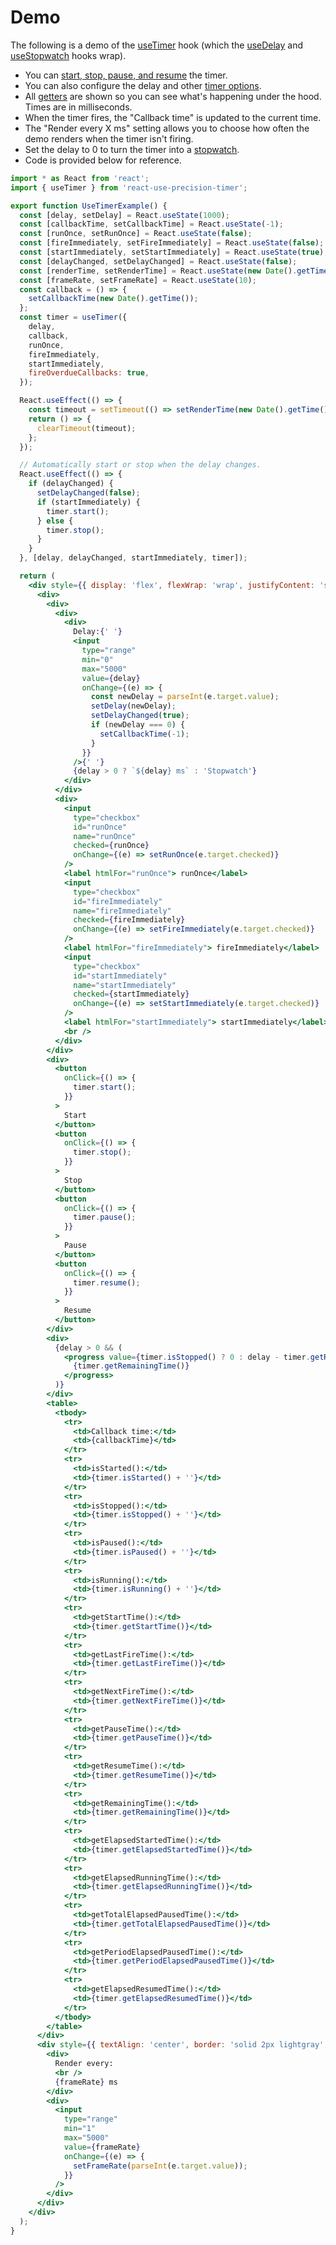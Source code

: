 
<Meta title="Docs/Demo" />

<h1>Demo</h1>

The following is a demo of the [useTimer](/useTimer) hook (which the [useDelay](/useDelay) and [useStopwatch](/useStopwatch) hooks wrap).

- You can [start, stop, pause, and resume](/useTimer#mutators) the timer.
- You can also configure the delay and other [timer options](/useTimer#timeroptions).
- All [getters](/useTimer#getters) are shown so you can see what's happening under the hood. Times are in milliseconds.
- When the timer fires, the "Callback time" is updated to the current time.
- The "Render every X ms" setting allows you to choose how often the demo renders when the timer isn't firing.
- Set the delay to 0 to turn the timer into a [stopwatch](/useStopwatch).
- Code is provided below for reference.

<div style={{ border: 'solid 2px #67788a', padding: '20px' }}>
  <UseTimerExample />
</div>

```jsx
import * as React from 'react';
import { useTimer } from 'react-use-precision-timer';

export function UseTimerExample() {
  const [delay, setDelay] = React.useState(1000);
  const [callbackTime, setCallbackTime] = React.useState(-1);
  const [runOnce, setRunOnce] = React.useState(false);
  const [fireImmediately, setFireImmediately] = React.useState(false);
  const [startImmediately, setStartImmediately] = React.useState(true);
  const [delayChanged, setDelayChanged] = React.useState(false);
  const [renderTime, setRenderTime] = React.useState(new Date().getTime());
  const [frameRate, setFrameRate] = React.useState(10);
  const callback = () => {
    setCallbackTime(new Date().getTime());
  };
  const timer = useTimer({
    delay,
    callback,
    runOnce,
    fireImmediately,
    startImmediately,
    fireOverdueCallbacks: true,
  });

  React.useEffect(() => {
    const timeout = setTimeout(() => setRenderTime(new Date().getTime()), frameRate);
    return () => {
      clearTimeout(timeout);
    };
  });

  // Automatically start or stop when the delay changes.
  React.useEffect(() => {
    if (delayChanged) {
      setDelayChanged(false);
      if (startImmediately) {
        timer.start();
      } else {
        timer.stop();
      }
    }
  }, [delay, delayChanged, startImmediately, timer]);

  return (
    <div style={{ display: 'flex', flexWrap: 'wrap', justifyContent: 'space-between', alignItems: 'flex-start' }}>
      <div>
        <div>
          <div>
            <div>
              Delay:{' '}
              <input
                type="range"
                min="0"
                max="5000"
                value={delay}
                onChange={(e) => {
                  const newDelay = parseInt(e.target.value);
                  setDelay(newDelay);
                  setDelayChanged(true);
                  if (newDelay === 0) {
                    setCallbackTime(-1);
                  }
                }}
              />{' '}
              {delay > 0 ? `${delay} ms` : 'Stopwatch'}
            </div>
          </div>
          <div>
            <input
              type="checkbox"
              id="runOnce"
              name="runOnce"
              checked={runOnce}
              onChange={(e) => setRunOnce(e.target.checked)}
            />
            <label htmlFor="runOnce"> runOnce</label>
            <input
              type="checkbox"
              id="fireImmediately"
              name="fireImmediately"
              checked={fireImmediately}
              onChange={(e) => setFireImmediately(e.target.checked)}
            />
            <label htmlFor="fireImmediately"> fireImmediately</label>
            <input
              type="checkbox"
              id="startImmediately"
              name="startImmediately"
              checked={startImmediately}
              onChange={(e) => setStartImmediately(e.target.checked)}
            />
            <label htmlFor="startImmediately"> startImmediately</label>
            <br />
          </div>
        </div>
        <div>
          <button
            onClick={() => {
              timer.start();
            }}
          >
            Start
          </button>
          <button
            onClick={() => {
              timer.stop();
            }}
          >
            Stop
          </button>
          <button
            onClick={() => {
              timer.pause();
            }}
          >
            Pause
          </button>
          <button
            onClick={() => {
              timer.resume();
            }}
          >
            Resume
          </button>
        </div>
        <div>
          {delay > 0 && (
            <progress value={timer.isStopped() ? 0 : delay - timer.getRemainingTime()} max={delay}>
              {timer.getRemainingTime()}
            </progress>
          )}
        </div>
        <table>
          <tbody>
            <tr>
              <td>Callback time:</td>
              <td>{callbackTime}</td>
            </tr>
            <tr>
              <td>isStarted():</td>
              <td>{timer.isStarted() + ''}</td>
            </tr>
            <tr>
              <td>isStopped():</td>
              <td>{timer.isStopped() + ''}</td>
            </tr>
            <tr>
              <td>isPaused():</td>
              <td>{timer.isPaused() + ''}</td>
            </tr>
            <tr>
              <td>isRunning():</td>
              <td>{timer.isRunning() + ''}</td>
            </tr>
            <tr>
              <td>getStartTime():</td>
              <td>{timer.getStartTime()}</td>
            </tr>
            <tr>
              <td>getLastFireTime():</td>
              <td>{timer.getLastFireTime()}</td>
            </tr>
            <tr>
              <td>getNextFireTime():</td>
              <td>{timer.getNextFireTime()}</td>
            </tr>
            <tr>
              <td>getPauseTime():</td>
              <td>{timer.getPauseTime()}</td>
            </tr>
            <tr>
              <td>getResumeTime():</td>
              <td>{timer.getResumeTime()}</td>
            </tr>
            <tr>
              <td>getRemainingTime():</td>
              <td>{timer.getRemainingTime()}</td>
            </tr>
            <tr>
              <td>getElapsedStartedTime():</td>
              <td>{timer.getElapsedStartedTime()}</td>
            </tr>
            <tr>
              <td>getElapsedRunningTime():</td>
              <td>{timer.getElapsedRunningTime()}</td>
            </tr>
            <tr>
              <td>getTotalElapsedPausedTime():</td>
              <td>{timer.getTotalElapsedPausedTime()}</td>
            </tr>
            <tr>
              <td>getPeriodElapsedPausedTime():</td>
              <td>{timer.getPeriodElapsedPausedTime()}</td>
            </tr>
            <tr>
              <td>getElapsedResumedTime():</td>
              <td>{timer.getElapsedResumedTime()}</td>
            </tr>
          </tbody>
        </table>
      </div>
      <div style={{ textAlign: 'center', border: 'solid 2px lightgray', padding: '10px' }}>
        <div>
          Render every:
          <br />
          {frameRate} ms
        </div>
        <div>
          <input
            type="range"
            min="1"
            max="5000"
            value={frameRate}
            onChange={(e) => {
              setFrameRate(parseInt(e.target.value));
            }}
          />
        </div>
      </div>
    </div>
  );
}
```
